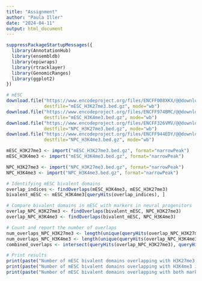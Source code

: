 ```yaml
---
title: "Assignment"
author: "Paula Iller"
date: "2024-04-11"
output: html_document
---
```


```r
suppressPackageStartupMessages({
  library(AnnotationHub)
  library(ensembldb)
  library(epiwraps)
  library(rtracklayer)
  library(GenomicRanges)
  library(ggplot2)
})
```

```r
# mESC
download.file("https://www.encodeproject.org/files/ENCFF008XKX/@@download/ENCFF008XKX.bed.gz", 
              destfile="mESC_H3K27me3.bed.gz", mode="wb")
download.file("https://www.encodeproject.org/files/ENCFF974BMC/@@download/ENCFF974BMC.bed.gz", 
              destfile="mESC_H3K4me3.bed.gz", mode="wb")
download.file("https://www.encodeproject.org/files/ENCFF326VMV/@@download/ENCFF326VMV.bed.gz", 
              destfile="NPC_H3K27me3.bed.gz", mode="wb")
download.file("https://www.encodeproject.org/files/ENCFF944EDY/@@download/ENCFF944EDY.bed.gz", 
              destfile="NPC_H3K4me3.bed.gz", mode="wb")

mESC_H3K27me3 <- import("mESC_H3K27me3.bed.gz", format="narrowPeak")
mESC_H3K4me3 <- import("mESC_H3K4me3.bed.gz", format="narrowPeak")

NPC_H3K27me3 <- import("NPC_H3K27me3.bed.gz", format="narrowPeak")
NPC_H3K4me3 <- import("NPC_H3K4me3.bed.gz", format="narrowPeak")

```

```r
# Identifying mESC bivalent domains
overlap_indices <- findOverlaps(mESC_H3K4me3, mESC_H3K27me3)
bivalent_mESC <- mESC_H3K4me3[queryHits(overlap_indices), ]

# Compare bivalent domains in mESC with markers in neural progenitors
overlap_NPC_H3K27me3 <- findOverlaps(bivalent_mESC, NPC_H3K27me3)
overlap_NPC_H3K4me3 <- findOverlaps(bivalent_mESC, NPC_H3K4me3)

# Count and report the number of overlaps
num_overlaps_NPC_H3K27me3 <- length(unique(queryHits(overlap_NPC_H3K27me3)))
num_overlaps_NPC_H3K4me3 <- length(unique(queryHits(overlap_NPC_H3K4me3)))
combined_overlaps <- intersect(queryHits(overlap_NPC_H3K27me3), queryHits(overlap_NPC_H3K4me3))

# Print results
print(paste("Number of mESC bivalent domains overlapping with H3K27me3 in NPCs:", num_overlaps_NPC_H3K27me3))
print(paste("Number of mESC bivalent domains overlapping with H3K4me3 in NPCs:", num_overlaps_NPC_H3K4me3))
print(paste("Number of mESC bivalent domains overlapping with both marks in NPCs:", length(combined_overlaps)))
```

